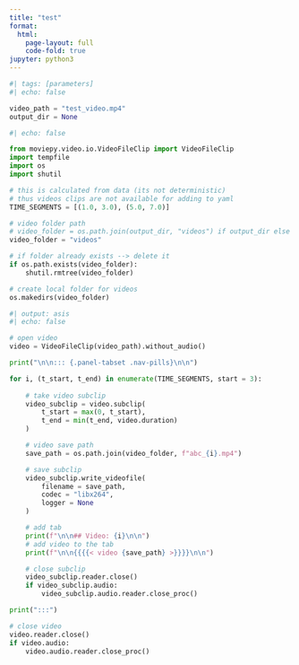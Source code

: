 ```yaml
---
title: "test"
format:
  html:
    page-layout: full
    code-fold: true
jupyter: python3
---
```


```python
#| tags: [parameters]
#| echo: false

video_path = "test_video.mp4"
output_dir = None
```

```python
#| echo: false

from moviepy.video.io.VideoFileClip import VideoFileClip
import tempfile
import os
import shutil

# this is calculated from data (its not deterministic)
# thus videos clips are not available for adding to yaml
TIME_SEGMENTS = [(1.0, 3.0), (5.0, 7.0)]
```

```python

# video folder path
# video_folder = os.path.join(output_dir, "videos") if output_dir else "videos"
video_folder = "videos"

# if folder already exists --> delete it
if os.path.exists(video_folder):
    shutil.rmtree(video_folder)

# create local folder for videos
os.makedirs(video_folder)
```

```python
#| output: asis
#| echo: false

# open video
video = VideoFileClip(video_path).without_audio()

print("\n\n::: {.panel-tabset .nav-pills}\n\n")

for i, (t_start, t_end) in enumerate(TIME_SEGMENTS, start = 3):
 
    # take video subclip
    video_subclip = video.subclip(
        t_start = max(0, t_start), 
        t_end = min(t_end, video.duration)
    )

    # video save path
    save_path = os.path.join(video_folder, f"abc_{i}.mp4")

    # save subclip
    video_subclip.write_videofile(
        filename = save_path,
        codec = "libx264",
        logger = None
    )

    # add tab
    print(f"\n\n## Video: {i}\n\n")
    # add video to the tab
    print(f"\n\n{{{{< video {save_path} >}}}}\n\n")

    # close subclip
    video_subclip.reader.close()
    if video_subclip.audio:
        video_subclip.audio.reader.close_proc()

print(":::")

# close video
video.reader.close()
if video.audio:
    video.audio.reader.close_proc()
```